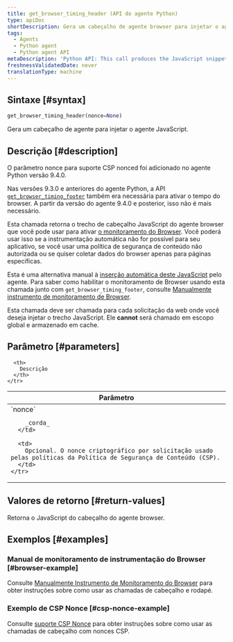 ```yaml
---
title: get_browser_timing_header (API do agente Python)
type: apiDoc
shortDescription: Gera um cabeçalho de agente browser para injetar o agente JavaScript.
tags:
  - Agents
  - Python agent
  - Python agent API
metaDescription: 'Python API: This call produces the JavaScript snippet you can use to set up browser monitoring.'
freshnessValidatedDate: never
translationType: machine
---
```


## Sintaxe [#syntax]

```py
get_browser_timing_header(nonce=None)
```

Gera um cabeçalho de agente <InlinePopover type="browser"/>para injetar o agente JavaScript.

## Descrição [#description]

<Callout variant="important">
  O parâmetro nonce para suporte CSP nonced foi adicionado no agente Python versão 9.4.0.

  Nas versões 9.3.0 e anteriores do agente Python, a API [`get_browser_timing_footer`](/docs/agents/python-agent/python-agent-api/get_browser_timing_footer) também era necessária para ativar o tempo do browser. A partir da versão do agente 9.4.0 e posterior, isso não é mais necessário.
</Callout>

Esta chamada retorna o trecho de cabeçalho JavaScript do agente browser que você pode usar para ativar [o monitoramento do Browser](/docs/agents/python-agent/supported-features/page-load-timing-python). Você poderá usar isso se a instrumentação automática não for possível para seu aplicativo, se você usar uma política de segurança de conteúdo não autorizada ou se quiser coletar dados do browser apenas para páginas específicas.

Esta é uma alternativa manual à [inserção automática deste JavaScript](/docs/browser/new-relic-browser/installation-configuration/add-apps-new-relic-browser#select-apm-app) pelo agente. Para saber como habilitar o monitoramento de Browser usando esta chamada junto com `get_browser_timing_footer`, consulte [Manualmente instrumento de monitoramento de Browser](/docs/agents/python-agent/supported-features/page-load-timing-python#manual_instrumentation).

Esta chamada deve ser chamada para cada solicitação da web onde você deseja injetar o trecho JavaScript. Ele <DNT>**cannot**</DNT> será chamado em escopo global e armazenado em cache.

## Parâmetro [#parameters]

<table>
  <thead>
    <tr>
      <th width="25%">
        Parâmetro
      </th>

      <th>
        Descrição
      </th>
    </tr>
  </thead>

  <tbody>
    <tr>
      <td>
        `nonce`

        _corda_
      </td>

      <td>
        Opcional. O nonce criptográfico por solicitação usado pelas políticas da Política de Segurança de Conteúdo (CSP).
      </td>
    </tr>
  </tbody>
</table>

## Valores de retorno [#return-values]

Retorna o JavaScript do cabeçalho do agente browser.

## Exemplos [#examples]

### Manual de monitoramento de instrumentação do Browser [#browser-example]

Consulte [Manualmente Instrumento de Monitoramento do Browser](/docs/agents/python-agent/supported-features/page-load-timing-python#manual_instrumentation) para obter instruções sobre como usar as chamadas de cabeçalho e rodapé.

### Exemplo de CSP Nonce [#csp-nonce-example]

Consulte [suporte CSP Nonce](/docs/agents/python-agent/supported-features/page-load-timing-python#csp-nonce-support) para obter instruções sobre como usar as chamadas de cabeçalho com nonces CSP.
